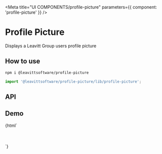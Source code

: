 

<Meta title="UI COMPONENTS/profile-picture" parameters={{ component: 'profile-picture' }} />

# Profile Picture

Displays a Leavitt Group users profile picture

## How to use

```bash
npm i @leavittsoftware/profile-picture
```

```js
import '@leavittsoftware/profile-picture/lib/profile-picture';
```

## API

<ArgsTable of="profile-picture" />

## Demo

<Canvas withToolbar>
  <Story name="Docs" height="400px">
    {html`
      <profile-picture size="64" personId="771130" shape="square"> </profile-picture>
      <br />
      <br />
      <profile-picture size="128" personId="11056" shape="circle"> </profile-picture>
      <br />
      <br />
      <profile-picture size="128" personId="1" shape="circle"> </profile-picture>
    `}
  </Story>
</Canvas>
